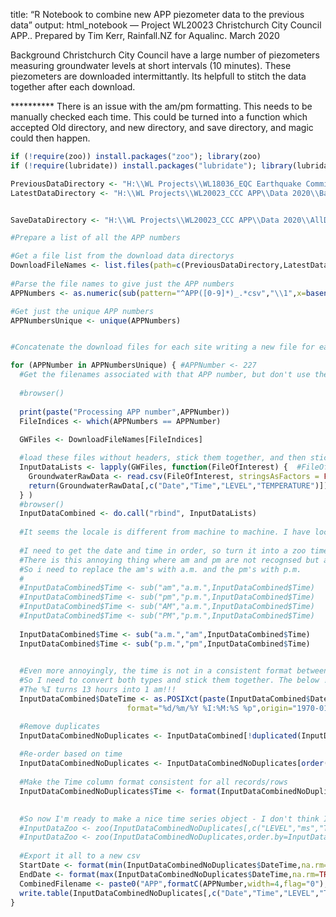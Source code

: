 
title: "R Notebook to combine new APP piezometer data to the previous data"
output: html_notebook
---
Project WL20023 Christchurch City Council APP..
Prepared by Tim Kerr, Rainfall.NZ for Aqualinc.
March 2020

Background
Christchurch City Council have a large number of piezometers measuring groundwater levels at short intervals (10 minutes).
These piezometers are downloaded intermittantly.
Its helpfull to stitch the data together after each download.

********** There is an issue with the am/pm formatting. This needs to be manually checked each time.
This could be turned into a function which accepted Old directory, and new directory, and save directory, and magic could then happen.

```r
if (!require(zoo)) install.packages("zoo"); library(zoo)
if (!require(lubridate)) install.packages("lubridate"); library(lubridate)

PreviousDataDirectory <- "H:\\WL Projects\\WL18036_EQC Earthquake Commission\\Data\\HighResolutionData\\Combined_Sept16_Sept18\\Inverted_csv_files"
LatestDataDirectory <- "H:\\WL Projects\\WL20023_CCC APP\\Data 2020\\BaroAndOffsetCorrected"


SaveDataDirectory <- "H:\\WL Projects\\WL20023_CCC APP\\Data 2020\\AllData"

#Prepare a list of all the APP numbers

#Get a file list from the download data directorys
DownloadFileNames <- list.files(path=c(PreviousDataDirectory,LatestDataDirectory),pattern="^APP[0-9]*_[0-9]*-[0-9]*.csv",recursive =TRUE,full.names = TRUE)
                       
#Parse the file names to give just the APP numbers
APPNumbers <- as.numeric(sub(pattern="^APP([0-9]*)_.*csv","\\1",x=basename(DownloadFileNames)))

#Get just the unique APP numbers
APPNumbersUnique <- unique(APPNumbers)


#Concatenate the download files for each site writing a new file for each one as we go

for (APPNumber in APPNumbersUnique) { #APPNumber <- 227
  #Get the filenames associated with that APP number, but don't use the "initial_QA" files as in at least one case (APP 5), the initial_QA and the first proper download have the same time, but different values in the data.
  
  #browser()
  
  print(paste("Processing APP number",APPNumber))
  FileIndices <- which(APPNumbers == APPNumber)
  
  GWFiles <- DownloadFileNames[FileIndices]

  #load these files without headers, stick them together, and then stick them in the complete file, removing any duplicate date-time entries.
  InputDataLists <- lapply(GWFiles, function(FileOfInterest) {  #FileOfInterest <- GWFiles[1]
    GroundwaterRawData <- read.csv(FileOfInterest, stringsAsFactors = FALSE)
    return(GroundwaterRawData[,c("Date","Time","LEVEL","TEMPERATURE")])
  } )
  #browser()
  InputDataCombined <- do.call("rbind", InputDataLists)
  
  #It seems the locale is different from machine to machine. I have locale on my laptop set to "English_New zealand.1252" which has the am/pm format as am/pm or AM/PM, but NOT a.m./p.m.. So completely different to what was working at Aqualinc! I haven't check ed the Aqualinc locale yet.
  
  #I need to get the date and time in order, so turn it into a zoo time series object using the date and time columns to build the index
  #There is this annoying thing where am and pm are not recognsed but a.m. and p.m. are. Apparently this is a "locale" thing.
  #So i need to replace the am's with a.m. and the pm's with p.m.
  #
  #InputDataCombined$Time <- sub("am","a.m.",InputDataCombined$Time)
  #InputDataCombined$Time <- sub("pm","p.m.",InputDataCombined$Time)
  #InputDataCombined$Time <- sub("AM","a.m.",InputDataCombined$Time)
  #InputDataCombined$Time <- sub("PM","p.m.",InputDataCombined$Time)
  
  InputDataCombined$Time <- sub("a.m.","am",InputDataCombined$Time)
  InputDataCombined$Time <- sub("p.m.","pm",InputDataCombined$Time)

  
  #Even more annoyingly, the time is not in a consistent format between files, sometimes it has the am/pm sometimes it has a 24 hour time.
  #So I need to convert both types and stick them together. The below !!!!DOES NOT WORK!!!
  #The %I turns 13 hours into 1 am!!!
  InputDataCombined$DateTime <- as.POSIXct(paste(InputDataCombined$Date,InputDataCombined$Time),
                          format="%d/%m/%Y %I:%M:%S %p",origin="1970-01-01",tz="Etc/GMT-12")

  #Remove duplicates
  InputDataCombinedNoDuplicates <- InputDataCombined[!duplicated(InputDataCombined$DateTime,fromLast=TRUE),]
  
  #Re-order based on time
  InputDataCombinedNoDuplicates <- InputDataCombinedNoDuplicates[order(InputDataCombinedNoDuplicates$DateTime),]
  
  #Make the Time column format consistent for all records/rows
  InputDataCombinedNoDuplicates$Time <- format(InputDataCombinedNoDuplicates$DateTime,"%H:%M:%S")
  

  #So now I'm ready to make a nice time series object - I don't think I need this any more
  #InputDataZoo <- zoo(InputDataCombinedNoDuplicates[,c("LEVEL","ms","TEMPERATURE")],order.by=InputDataCombinedNoDuplicates$DateTime)
  #InputDataZoo <- zoo(InputDataCombinedNoDuplicates,order.by=InputDataCombinedNoDuplicates$DateTime)
  
  #Export it all to a new csv
  StartDate <- format(min(InputDataCombinedNoDuplicates$DateTime,na.rm=TRUE),"%Y%m%d")
  EndDate <- format(max(InputDataCombinedNoDuplicates$DateTime,na.rm=TRUE),"%Y%m%d")
  CombinedFilename <- paste0("APP",formatC(APPNumber,width=4,flag="0"),"_",StartDate,"-",EndDate,".csv")
  write.table(InputDataCombinedNoDuplicates[,c("Date","Time","LEVEL","TEMPERATURE")],file.path(SaveDataDirectory,CombinedFilename),quote=FALSE,row.names = FALSE,sep=",")
}
```